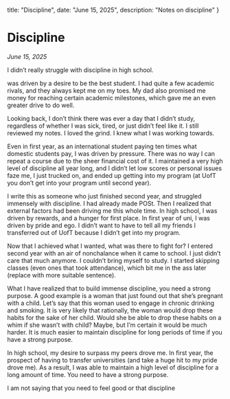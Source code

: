   title: "Discipline",
  date: "June 15, 2025",
  description: "Notes on discipline"
}

# Discipline

*June 15, 2025*

I didn’t really struggle with discipline in high school.

 was driven by a desire to be the best student. I had quite a few academic rivals, and they always kept me on my toes. My dad also promised me money for reaching certain academic milestones, which gave me an even greater drive to do well. 

Looking back, I don’t think there was ever a day that I didn’t study, regardless of whether I was sick, tired, or just didn’t feel like it. I still reviewed my notes. I loved the grind. I knew what I was working towards. 

Even in first year, as an international student paying ten times what domestic students pay, I was driven by pressure. There was no way I can repeat a course due to the sheer financial cost of it. I maintained a very high level of discipline all year long, and I didn’t let low scores or personal issues faze me, I just trucked on, and ended up getting into my program (at UofT you don’t get into your program until second year). 

I write this as someone who just finished second year, and struggled immensely with discipline. I had already made POSt. 
Then I realized that external factors had been driving me this whole time. In high school, I was driven by rewards, and a hunger for first place. 
In first year of uni, I was driven by pride and ego. I didn’t want to have to tell all my friends I transferred out of UofT because I didn’t get into my program. 

Now that I achieved what I wanted, what was there to fight for? I entered second year with an air of nonchalance when it came to school. I just didn’t care that much anymore. I couldn’t bring myself to study. I started skipping classes (even ones that took attendance), which bit me in the ass later (replace with more suitable sentence). 

What I have realized that to build immense discipline, you need a strong purpose. A good example is a woman that just found out that she’s pregnant with a child. Let’s say that this woman used to engage in chronic drinking and smoking. It is very likely that rationally, the woman would drop these habits for the sake of her child. Would she be able to drop these habits on a whim if she wasn’t with child? Maybe, but I’m certain it would be much harder. It is much easier to maintain discipline for long periods of time if you have a strong purpose. 

In high school, my desire to surpass my peers drove me. In first year, the prospect of having to transfer universities (and take a huge hit to my pride drove me). As a result, I was able to maintain a high level of discipline for a long amount of time. You need to have a strong purpose. 



I am not saying that you need to feel good or that discipline 